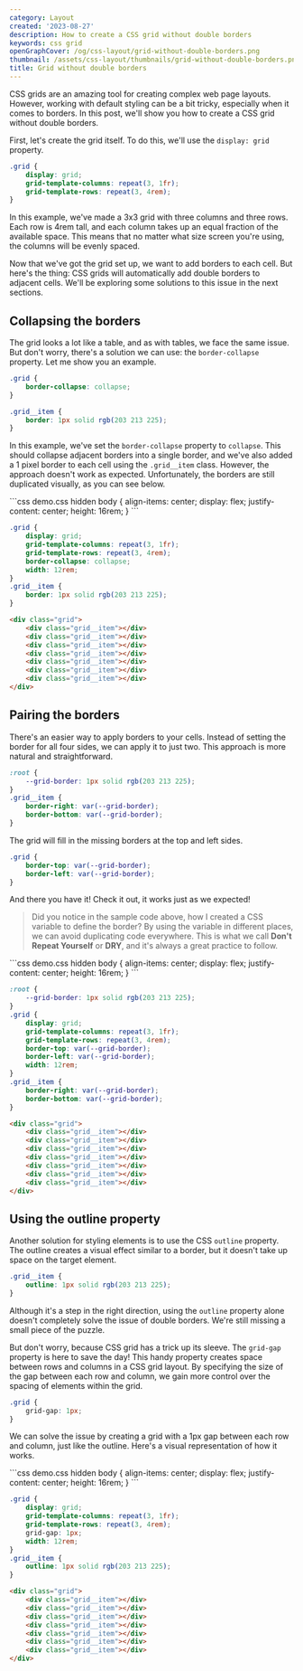 ```yaml
---
category: Layout
created: '2023-08-27'
description: How to create a CSS grid without double borders
keywords: css grid
openGraphCover: /og/css-layout/grid-without-double-borders.png
thumbnail: /assets/css-layout/thumbnails/grid-without-double-borders.png
title: Grid without double borders
---
```


CSS grids are an amazing tool for creating complex web page layouts. However, working with default styling can be a bit tricky, especially when it comes to borders. In this post, we'll show you how to create a CSS grid without double borders.

First, let's create the grid itself. To do this, we'll use the `display: grid` property.

```css
.grid {
    display: grid;
    grid-template-columns: repeat(3, 1fr);
    grid-template-rows: repeat(3, 4rem);
}
```

In this example, we've made a 3x3 grid with three columns and three rows. Each row is 4rem tall, and each column takes up an equal fraction of the available space. This means that no matter what size screen you're using, the columns will be evenly spaced.

Now that we've got the grid set up, we want to add borders to each cell. But here's the thing: CSS grids will automatically add double borders to adjacent cells. We'll be exploring some solutions to this issue in the next sections.

## Collapsing the borders

The grid looks a lot like a table, and as with tables, we face the same issue. But don't worry, there's a solution we can use: the `border-collapse` property. Let me show you an example.

```css
.grid {
    border-collapse: collapse;
}

.grid__item {
    border: 1px solid rgb(203 213 225);
}
```

In this example, we've set the `border-collapse` property to `collapse`. This should collapse adjacent borders into a single border, and we've also added a 1 pixel border to each cell using the `.grid__item` class. However, the approach doesn't work as expected. Unfortunately, the borders are still duplicated visually, as you can see below.

<Playground>
```css demo.css hidden
body {
    align-items: center;
    display: flex;
    justify-content: center;
    height: 16rem;
}
```

```css styles.css
.grid {
    display: grid;
    grid-template-columns: repeat(3, 1fr);
    grid-template-rows: repeat(3, 4rem);
    border-collapse: collapse;
    width: 12rem;
}
.grid__item {
    border: 1px solid rgb(203 213 225);
}
```

```html index.html
<div class="grid">
    <div class="grid__item"></div>
    <div class="grid__item"></div>
    <div class="grid__item"></div>
    <div class="grid__item"></div>
    <div class="grid__item"></div>
    <div class="grid__item"></div>
    <div class="grid__item"></div>
</div>
```
</Playground>

## Pairing the borders

There's an easier way to apply borders to your cells. Instead of setting the border for all four sides, we can apply it to just two. This approach is more natural and straightforward.

```css
:root {
    --grid-border: 1px solid rgb(203 213 225);
}
.grid__item {
    border-right: var(--grid-border);
    border-bottom: var(--grid-border);
}
```

The grid will fill in the missing borders at the top and left sides.

```css
.grid {
    border-top: var(--grid-border);
    border-left: var(--grid-border);
}
```

And there you have it! Check it out, it works just as we expected!

> Did you notice in the sample code above, how I created a CSS variable to define the border? By using the variable in different places, we can avoid duplicating code everywhere. This is what we call **Don't Repeat Yourself** or **DRY**, and it's always a great practice to follow.

<Playground>
```css demo.css hidden
body {
    align-items: center;
    display: flex;
    justify-content: center;
    height: 16rem;
}
```

```css styles.css
:root {
    --grid-border: 1px solid rgb(203 213 225);
}
.grid {
    display: grid;
    grid-template-columns: repeat(3, 1fr);
    grid-template-rows: repeat(3, 4rem);
    border-top: var(--grid-border);
    border-left: var(--grid-border);
    width: 12rem;
}
.grid__item {
    border-right: var(--grid-border);
    border-bottom: var(--grid-border);
}
```

```html index.html
<div class="grid">
    <div class="grid__item"></div>
    <div class="grid__item"></div>
    <div class="grid__item"></div>
    <div class="grid__item"></div>
    <div class="grid__item"></div>
    <div class="grid__item"></div>
    <div class="grid__item"></div>
</div>
```
</Playground>

## Using the outline property

Another solution for styling elements is to use the CSS `outline` property. The outline creates a visual effect similar to a border, but it doesn't take up space on the target element.

```css
.grid__item {
    outline: 1px solid rgb(203 213 225);
}
```

Although it's a step in the right direction, using the `outline` property alone doesn't completely solve the issue of double borders. We're still missing a small piece of the puzzle.

But don't worry, because CSS grid has a trick up its sleeve. The `grid-gap` property is here to save the day! This handy property creates space between rows and columns in a CSS grid layout. By specifying the size of the gap between each row and column, we gain more control over the spacing of elements within the grid.

```css
.grid {
    grid-gap: 1px;
}
```

We can solve the issue by creating a grid with a 1px gap between each row and column, just like the outline. Here's a visual representation of how it works.

<Playground>
```css demo.css hidden
body {
    align-items: center;
    display: flex;
    justify-content: center;
    height: 16rem;
}
```

```css styles.css
.grid {
    display: grid;
    grid-template-columns: repeat(3, 1fr);
    grid-template-rows: repeat(3, 4rem);
    grid-gap: 1px;
    width: 12rem;
}
.grid__item {
    outline: 1px solid rgb(203 213 225);
}
```

```html index.html
<div class="grid">
    <div class="grid__item"></div>
    <div class="grid__item"></div>
    <div class="grid__item"></div>
    <div class="grid__item"></div>
    <div class="grid__item"></div>
    <div class="grid__item"></div>
    <div class="grid__item"></div>
</div>
```
</Playground>
